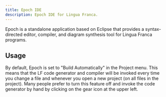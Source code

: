 ```yaml
---
title: Epoch IDE
description: Epoch IDE for Lingua Franca.
---
```


Epoch is a standalone application based on Eclipse that provides a
syntax-directed editor, compiler, and diagram synthesis tool for Lingua Franca
programs.

## Usage

By default, Epoch is set to "Build Automatically" in the Project menu. This
means that the LF code generator and compiler will be invoked every time you
change a file and whenever you open a new project (on all files in the project).
Many people prefer to turn this feature off and invoke the code generator by
hand by clicking on the gear icon at the upper left.
